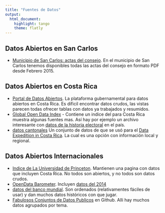 ```yaml
---
title: "Fuentes de Datos"
output: 
  html_document: 
    highlight: tango
    theme: flatly
---
```

## Datos Abiertos en San Carlos
- [Municipio de San Carlos: actas del consejo ](http://www.munisc.go.cr/Paginas/Visitantes/Transparencia.aspx). 
  En el municipio de San Carlos tenemos disponibles todas las actas del consejo en
  formato PDF desde Febrero 2015. 

## Datos Abiertos en Costa Rica
 
- [Portal de Datos Abiertos](http://datosabiertos.gob.go.cr/home/). La
  plataforma gubernamental para datos abiertos en Costa Rica. Es dificil
  encontrar datos crudos, las vistas parecen todas ofrecer tablas con datos ya
  trabajados y resumidos. 
-  [Global Open Data Index](http://index.okfn.org/place/costa-rica/) - Contiene
  un indice del para Costa Rica muestra algunas fuentes mas. Así hay por
  ejemplo un archivo interesante con [datos de la historia
  electoral](http://tse.go.cr/zip/elecciones/eleccionescifras.zip ) en
  el país.
- [datos cantonales](https://drive.google.com/folderview?id=0B4kFy6fhjfEDfkpUZUJhQXFicDY5TUMwaHk2ZzdkSTgtdWVDYVowc0RCX3gzbmxGZVJnbG8&usp=sharing)
  Un conjunto de datos de que se usó para el [Data Expedition in Costa
  Rica](http://schoolofdata.org/2015/07/06/analyzing-regional-data-data-expedition-in-costa-rica/).
  La cual es una opción con información local y regional.

## Datos Abiertos Internacionales

- [Indice de La Universidad de
  Princeton](http://dss.princeton.edu/cgi-bin/dataresources/newdataresources.cgi?term=117).
  Mantienen una pagina con datos que incluyen Costa Rica. No todos son
  abiertos, y no todos son datos crudos.
- [OpenData Barometer](http://www.opendatabarometer.org/). Incluyen 
  [datos del 2014](http://www.opendatabarometer.org/report/about/data.html)
- [datos del banco mundial](http://data.worldbank.org/country/costa-rica).  Son ordenados
(relativamentes fáciles de usar) y dan muchos datos históricos con que jugar.
- [Fabulosos Conjuntos de Datos Publicos](https://github.com/caesar0301/awesome-public-datasets) en Github.
  Alli hay muchos datos agrupados por tema.
